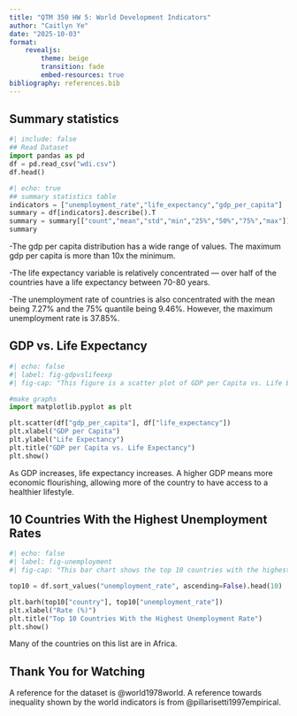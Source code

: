 ```yaml
---
title: "QTM 350 HW 5: World Development Indicators"
author: "Caitlyn Ye"
date: "2025-10-03" 
format: 
    revealjs:
        theme: beige
        transition: fade
        embed-resources: true
bibliography: references.bib
---
```


## Summary statistics
```python
#| include: false
## Read Dataset
import pandas as pd
df = pd.read_csv("wdi.csv")
df.head()
```
```python
#| echo: true
## summary statistics table
indicators = ["unemployment_rate","life_expectancy","gdp_per_capita"]
summary = df[indicators].describe().T
summary = summary[["count","mean","std","min","25%","50%","75%","max"]]
summary
```

-The gdp per capita distribution has a wide range of values. The maximum gdp per capita is more than 10x the minimum.

-The life expectancy variable is relatively concentrated — over half of the countries have a life expectancy between 70-80 years.

-The unemployment rate of countries is also concentrated with the mean being 7.27% and the 75% quantile being 9.46%. However, the maximum unemployment rate is 37.85%. 

## GDP vs. Life Expectancy
```python
#| echo: false 
#| label: fig-gdpvslifeexp
#| fig-cap: "This figure is a scatter plot of GDP per Capita vs. Life Expectancy for countries in the dataset"

#make graphs
import matplotlib.pyplot as plt

plt.scatter(df["gdp_per_capita"], df["life_expectancy"])
plt.xlabel("GDP per Capita")
plt.ylabel("Life Expectancy")
plt.title("GDP per Capita vs. Life Expectancy")
plt.show()
```
As GDP increases, life expectancy increases. A higher GDP means more economic flourishing, allowing more of the country to have access to a healthier lifestyle.

## 10 Countries With the Highest Unemployment Rates
```python
#| echo: false 
#| label: fig-unemployment
#| fig-cap: "This bar chart shows the top 10 countries with the highest unemployment rates"

top10 = df.sort_values("unemployment_rate", ascending=False).head(10)

plt.barh(top10["country"], top10["unemployment_rate"])
plt.xlabel("Rate (%)")
plt.title("Top 10 Countries With the Highest Unemployment Rate")
plt.show()
```
Many of the countries on this list are in Africa.

## Thank You for Watching
A reference for the dataset is @world1978world. A reference towards inequality shown by the world indicators is from @pillarisetti1997empirical.